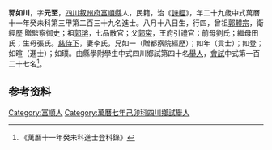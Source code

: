 {{明清人物信息框
| 姓名 = 郭如川
| 原名 =
| 圖片名稱= 
| 圖片大小 =
| 圖片說明 = 
| 最高職務 =
| 國家 = 大明 
| 爵位 =
| 籍貫 = [[四川|四川]][[叙州府|叙州府]][[富順縣|富順縣]]
| 族裔 = 
| 旗籍 = 
| 字號 = 
| 諡號 =
| 出生日期 = 八月十八日
| 出生地點 =
| 逝世日期 = 
| 逝世地點 =
| 墓葬 =
| 配偶 = 李氏
| 親屬 = 曾祖[[郭體宗|郭體宗]]，祖[[郭瑢|郭瑢]]，父[[郭寀|郭寀]]，前母劉氏；繼母田氏；生母張氏
| 出身 =
* 萬曆十一年癸未科進士
| 經歷 =
| 著作 =  
}}
'''郭如川'''{{BD|1555年||？年||}}，字'''元至'''，[[四川|四川]][[叙州府|叙州府]][[富順縣|富順縣]]人，民籍，治《[[詩經|詩經]]》，年二十九歲中式萬曆十一年癸未科第三甲第二百三十九名進士。八月十八日生，行四，曾祖[[郭體宗|郭體宗]]，衛經歷  贈監察御史；祖[[郭瑢|郭瑢]]，七品散官；父[[郭寀|郭寀]]，王府引禮官；前母劉氏；繼母田氏；生母張氏。[[慈侍下|慈侍下]]，妻李氏，兄如一（贈都察院經歷）；如年（貢士）；如登；如暄（進士）；如璞。由縣學附學生中式四川鄉試第四十名[[舉人|舉人]]，[[會試|會試]]中式第一百二十七名<ref>《萬曆十一年癸未科進士登科錄》</ref>。

== 参考资料 ==
{{reflist}}

{{萬曆十一年癸未科殿试金榜}}

{{Authority control}}

{{DEFAULTSORT:}}
[[Category:富順人|Category:富順人]]
[[Category:萬曆七年己卯科四川鄉試舉人|Category:萬曆七年己卯科四川鄉試舉人]]


{{明朝人物小作品}}